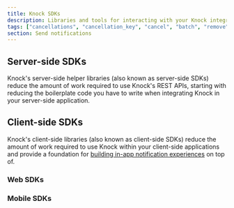 ```yaml
---
title: Knock SDKs
description: Libraries and tools for interacting with your Knock integration.
tags: ["cancellations", "cancellation_key", "cancel", "batch", "remove"]
section: Send notifications
---
```


## Server-side SDKs

Knock's server-side helper libraries (also known as server-side SDKs) reduce the amount of work required to use Knock's REST APIs, starting with reducing the boilerplate code you have to write when integrating Knock in your server-side application.

<SdkCardGroup>
  <SdkCard
    title="Node SDK"
    linkUrl="https://github.com/knocklabs/knock-node"
    languages={["Node.js", "TypeScript"]}
  />
  <SdkCard
    title="Python SDK"
    linkUrl="https://github.com/knocklabs/knock-python"
    languages={["Python"]}
  />
  <SdkCard
    title="Ruby SDK"
    linkUrl="https://github.com/knocklabs/knock-ruby"
    languages={["Ruby"]}
  />
  <SdkCard
    title="Java SDK"
    linkUrl="https://github.com/knocklabs/knock-java"
    languages={["Java"]}
  />
  <SdkCard
    title="Dot.net SDK"
    linkUrl="https://github.com/knocklabs/knock-dotnet"
    languages={["C#"]}
  />
  <SdkCard
    title="Elixir SDK"
    linkUrl="https://github.com/knocklabs/knock-elixir"
    languages={["Elixir"]}
  />
  <SdkCard
    title="PHP SDK"
    linkUrl="https://github.com/knocklabs/knock-php"
    languages={["PHP"]}
  />
</SdkCardGroup>

## Client-side SDKs

Knock's client-side libraries (also known as client-side SDKs) reduce the amount of work required to use Knock within your client-side applications and provide a foundation for [building in-app notification experiences](/in-app-ui/overview) on top of.

### Web SDKs

<SdkCardGroup>
  <SdkCard
    title="Javascript SDK"
    linkUrl="https://github.com/knocklabs/javascript/tree/main/packages/client"
    languages={["JavaScript", "TypeScript"]}
  />
  <SdkCard
    title="React SDK"
    linkUrl="https://github.com/knocklabs/javascript/tree/main/packages/react"
    languages={["JavaScript", "TypeScript"]}
  />
</SdkCardGroup>

### Mobile SDKs

<SdkCardGroup>
  <SdkCard
    title="iOS SDK"
    linkUrl="https://github.com/knocklabs/knock-swift"
    languages={["Swift"]}
  />
  <SdkCard
    title="Android SDK"
    linkUrl="https://github.com/knocklabs/knock-android"
    languages={["Kotlin"]}
  />
  <SdkCard
    title="Flutter SDK"
    linkUrl="https://github.com/knocklabs/knock-flutter"
    languages={["Flutter", "Dart"]}
  />
  <SdkCard
    title="React Native SDK"
    linkUrl="https://github.com/knocklabs/javascript/tree/main/packages/react-native"
    languages={["JavaScript", "TypeScript"]}
  />
</SdkCardGroup>
